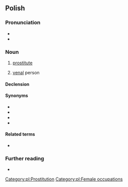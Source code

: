 {{also|prostitutka|prostytutką|проститутка}}
==Polish==

===Pronunciation===
* {{pl-IPA}}
* {{audio|Pl-prostytutka.ogg|Audio|lang=pl}}

===Noun===
{{pl-noun|f}}

# [[prostitute]]
# {{lb|pl|colloquial|derogatory|figuratively}} [[venal]] person

====Declension====
{{pl-decl-noun-f}}

====Synonyms====
* {{l|pl|dziwka}}
* {{l|pl|kurwa}}
* {{l|pl|ladacznica}}
* {{l|pl|lafirynda}}

====Related terms====
* {{l|pl|prostytucja}}

===Further reading===
* {{R:PWN}}

[[Category:pl:Prostitution]]
[[Category:pl:Female occupations]]